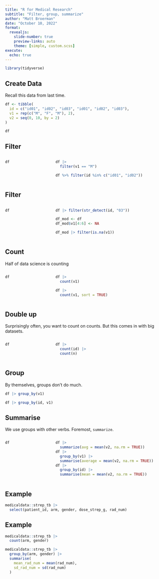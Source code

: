 ```yaml
---
title: "R for Medical Research"
subtitle: "Filter, group, summarize"
author: "Matt Broerman"
date: "October 10, 2022"
format:
  revealjs: 
    slide-number: true
    preview-links: auto
    theme: [simple, custom.scss]
execute:
  echo: true
---
```


```r
library(tidyverse)
```

## Create Data

Recall this data from last time.

```r
df <- tibble(
  id = c("id01", "id02", "id03", "id01", "id02", "id03"),     
  v1 = rep(c("M", "F", "M"), 2),                          
  v2 = seq(0, 10, by = 2) 
)

df
```


## Filter

::::{.columns}
:::{.column width="30%"}

```r
df
```
:::
:::{.column width="70%"}
```r
df |> 
  filter(v1 == "M")

df %>% filter(id %in% c("id01", "id02"))
```
:::
::::

## Filter


::::{.columns}
:::{.column width="30%"}

```r
df
```
:::
:::{.column width="70%"}
```r
df |> filter(str_detect(id, "03"))

df_mod <- df
df_mod$v1[4:6] <- NA

df_mod |> filter(is.na(v1))
```
:::
::::


## Count

Half of data science is counting

::::{.columns}
:::{.column width="30%"}

```r
df
```
:::
:::{.column width="70%"}
```r
df |> 
  count(v1)

df |> 
  count(v1, sort = TRUE)
```
:::
::::

## Double up

Surprisingly often, you want to count on counts. But this comes in with big datasets.

::::{.columns}
:::{.column width="30%"}

```r
df
```
:::
:::{.column width="70%"}
```r
df |> 
  count(id) |> 
  count(n)
```
:::
::::

## Group

By themselves, groups don't do much.
```r
df |> group_by(v1)

df |> group_by(id, v1)
```

## Summarise

We use groups with other verbs. Foremost, `summarize`. 

::::{.columns}
:::{.column width="30%"}

```r
df
```
:::
:::{.column width="70%"}
```r
df |> 
  summarize(avg = mean(v2, na.rm = TRUE))
df |> 
  group_by(v1) |> 
  summarise(average = mean(v2, na.rm = TRUE))
df |> 
  group_by(id) |> 
  summarise(mean = mean(v2, na.rm = TRUE))
```
:::
::::


## Example

```r
medicaldata::strep_tb |>
  select(patient_id, arm, gender, dose_strep_g, rad_num)
```

## Example

```r
medicaldata::strep_tb |> 
  count(arm, gender)

medicaldata::strep_tb |> 
  group_by(arm, gender) |> 
  summarise(
    mean_rad_num = mean(rad_num), 
    sd_rad_num = sd(rad_num)
  )
```
